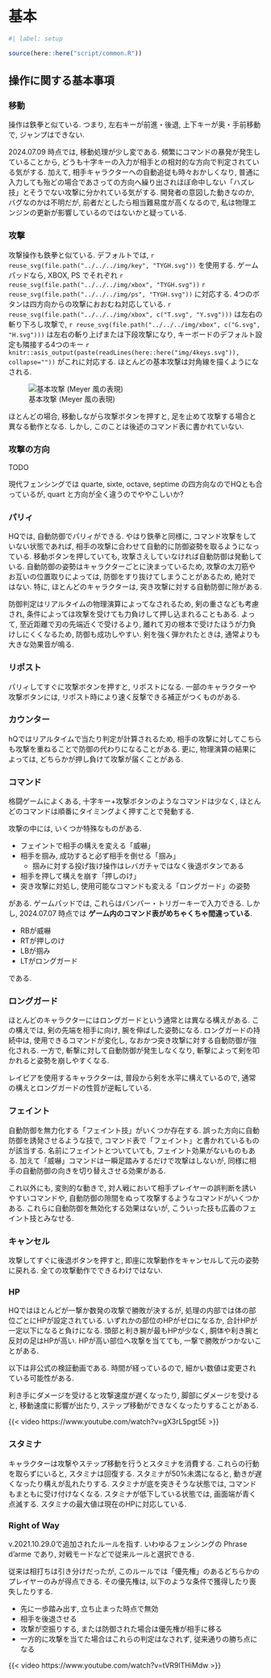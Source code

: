 # 基本

```r
#| label: setup

source(here::here("script/common.R"))
```

## 操作に関する基本事項

### 移動

操作は鉄拳と似ている. つまり, 左右キーが前進・後退, 上下キーが奥・手前移動で, ジャンプはできない.

2024.07.09 時点では, 移動処理が少し変である. 頻繁にコマンドの暴発が発生していることから, どうも十字キーの入力が相手との相対的な方向で判定されている気がする. 加えて, 相手キャラクターへの自動追従も時々おかしくなり, 普通に入力しても殆どの場合であさっての方向へ繰り出されほぼ命中しない「ハズレ技」とそうでない攻撃に分かれている気がする. 開発者の意図した動きなのか, バグなのかは不明だが, 前者だとしたら相当難易度が高くなるので, 私は物理エンジンの更新が影響しているのではないかと疑っている.


### 攻撃

攻撃操作も鉄拳と似ている. デフォルトでは, `r reuse_svg(file.path("../../../img/key", "TYGH.svg"))` を使用する. ゲームパッドなら, XBOX, PS でそれぞれ `r reuse_svg(file.path("../../../img/xbox", "TYGH.svg"))` `r reuse_svg(file.path("../../../img/ps", "TYGH.svg"))` に対応する. 4つのボタンは四方向からの攻撃におおむね対応している. `r reuse_svg(file.path("../../../img/xbox", c("T.svg", "Y.svg")))` は左右の斬り下ろし攻撃で, `r reuse_svg(file.path("../../../img/xbox", c("G.svg", "H.svg")))` は左右の斬り上げまたは下段攻撃になり, キーボードのデフォルト設定も隣接する4つのキー `r knitr::asis_output(paste(readLines(here::here("img/4keys.svg")), collapse=""))` がこれに対応する. ほとんどの基本攻撃は対角線を描くようになされる.

![基本攻撃 (Meyer 風の表現)](/img/square.png)

ほとんどの場合, 移動しながら攻撃ボタンを押すと, 足を止めて攻撃する場合と異なる動作となる. しかし, このことは後述のコマンド表に書かれていない.


### 攻撃の方向

TODO

現代フェンシングでは quarte, sixte, octave, septime の四方向なのでHQとも合っているが, quart と方向が全く違うのでややこしいか?


### パリィ

HQでは, 自動防御でパリィができる. やはり鉄拳と同様に, コマンド攻撃をしていない状態であれば, 相手の攻撃に合わせて自動的に防御姿勢を取るようになっている. 移動ボタンを押していても, 攻撃さえしていなければ自動防御は発動している. 自動防御の姿勢はキャラクターごとに決まっているため, 攻撃の太刀筋やお互いの位置取りによっては, 防御をすり抜けてしまうことがあるため, 絶対ではない. 特に, ほとんどのキャラクターは, 突き攻撃に対する自動防御に隙がある.

防御判定はリアルタイムの物理演算によってなされるため, 剣の重さなども考慮され, 条件によっては攻撃を受けても力負けして押し込まれることもある. よって, 至近距離で刃の先端近くで受けるより, 離れて刃の根本で受けたほうが力負けしにくくなるため, 防御も成功しやすい. 剣を強く弾かれたときは, 通常よりも大きな効果音が鳴る.


### リポスト

パリィしてすぐに攻撃ボタンを押すと, リポストになる. 一部のキャラクターや攻撃ボタンには, リポスト時により速く反撃できる補正がつくものがある.


### カウンター

hQではリアルタイムで当たり判定が計算されるため, 相手の攻撃に対してこちらも攻撃を重ねることで防御の代わりになることがある. 更に, 物理演算の結果によっては, どちらかが押し負けて攻撃が届くことがある.


### コマンド

格闘ゲームによくある, 十字キー+攻撃ボタンのようなコマンドは少なく, ほとんどのコマンドは順番にタイミングよく押すことで発動する.

攻撃の中には, いくつか特殊なものがある.

* フェイントで相手の構えを変える「威嚇」
* 相手を掴み, 成功すると必ず相手を倒せる「掴み」
    * 掴みに対する投げ抜け操作はレバガチャではなく後退ボタンである
* 相手を押して構えを崩す「押しのけ」
* 突き攻撃に対処し, 使用可能なコマンドも変える「ロングガード」の姿勢

がある. ゲームパッドでは, これらはバンパー・トリガーキーで入力できる. しかし,  2024.07.07 時点では **ゲーム内のコマンド表がめちゃくちゃ間違っている**.

* RBが威嚇
* RTが押しのけ
* LBが掴み
* LTがロングガード

である.


### ロングガード

ほとんどのキャラクターにはロングガードという通常とは異なる構えがある. この構えでは, 剣の先端を相手に向け, 腕を伸ばした姿勢になる. ロングガードの持続中は, 使用できるコマンドが変化し, なおかつ突き攻撃に対する自動防御が強化される. 一方で, 斬撃に対して自動防御が発生しなくなり, 斬撃によって剣を叩かれると姿勢を崩しやすくなる.

レイピアを使用するキャラクターは, 普段から剣を水平に構えているので, 通常の構えとロングガードの性質が逆転している.


### フェイント

自動防御を無力化する「フェイント技」がいくつか存在する. 誤った方向に自動防御を誘発させるような技で, コマンド表で「フェイント」と書かれているものが該当する. 名前にフェイントとついていても, フェイント効果がないものもある. 加えて「威嚇」コマンドは一瞬足踏みするだけで攻撃はしないが, 同様に相手の自動防御の向きを切り替えさせる効果がある.

これ以外にも, 変則的な動きで, 対人戦において相手プレイヤーの誤判断を誘いやすいコマンドや, 自動防御の隙間をぬって攻撃するようなコマンドがいくつかある. これらに自動防御を無効化する効果はないが, こういった技も広義のフェイント技とみなせる.


### キャンセル

攻撃してすぐに後退ボタンを押すと, 即座に攻撃動作をキャンセルして元の姿勢に戻れる. 全ての攻撃動作でできるわけではない.


### HP

HQではほとんどが一撃か数発の攻撃で勝敗が決するが, 処理の内部では体の部位ごとにHPが設定されている. いずれかの部位のHPがゼロになるか, 合計HPが一定以下になると負けになる. 頭部と利き腕が最もHPが少なく, 胴体や利き腕と反対の足はHPが高い. HPが高い部位へ攻撃を当てても, 一撃で勝敗がつかないことがある.

以下は非公式の検証動画である. 時間が経っているので, 細かい数値は変更されている可能性がある.

利き手にダメージを受けると攻撃速度が遅くなったり, 脚部にダメージを受けると, 移動速度に影響が出たり, ステップ移動ができなくなったりすることがある.

{{< video https://www.youtube.com/watch?v=gX3rL5pgt5E >}}


### スタミナ

キャラクターは攻撃やステップ移動を行うとスタミナを消費する. これらの行動を取らずにいると, スタミナは回復する. スタミナが50%未満になると, 動きが遅くなったり構えが乱れたりする. スタミナが底を突きそうな状態では, コマンドもまともに受け付けなくなる. スタミナが低下している状態では, 画面端が青く点滅する. スタミナの最大値は現在のHPに対応している.


### Right of Way

v.2021.10.29.0で追加されたルールを指す. いわゆるフェンシングの Phrase d'arme であり, 対戦モードなどで従来ルールと選択できる.

従来は相打ちは引き分けだったが, このルールでは「優先権」のあるどちらかのプレイヤーのみが得点できる. その優先権は, 以下のような条件で獲得したり喪失したりする.

* 先に一歩踏み出す, 立ち止まった時点で無効
* 相手を後退させる
* 攻撃が空振りする, または防御された場合は優先権が相手に移る
* 一方的に攻撃を当てた場合はこれらの判定はなされず, 従来通りの勝ち点になる

{{< video https://www.youtube.com/watch?v=tVR9lTHiMdw >}}

